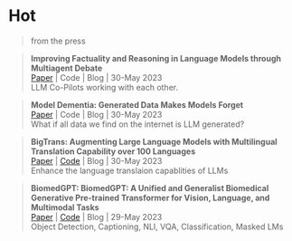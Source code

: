 # Hot
> from the press

>**Improving Factuality and Reasoning in Language Models through Multiagent Debate ** \
[Paper](https://arxiv.org/abs/2305.14325) | Code | Blog | 30-May 2023 \
LLM Co-Pilots working with each other.


>**Model Dementia: Generated Data Makes Models Forget ** \
[Paper](https://arxiv.org/abs/2305.17493) | Code | Blog | 30-May 2023 \
What if all data we find on the internet is LLM generated?


>**BigTrans: Augmenting Large Language Models with Multilingual Translation Capability over 100 Languages ** \
[Paper](https://arxiv.org/abs/2305.18098) | [Code](https://github.com/ZNLP/BigTrans) | Blog | 30-May 2023 \
Enhance the language translaion capablities of LLMs

>**BiomedGPT: BiomedGPT: A Unified and Generalist Biomedical Generative Pre-trained Transformer for Vision, Language, and Multimodal Tasks ** \
[Paper](https://arxiv.org/abs/2305.17100) | [Code](https://github.com/taokz/BiomedGPT) | Blog | 29-May 2023 \
Object Detection, Captioning, NLI, VQA, Classification, Masked LMs